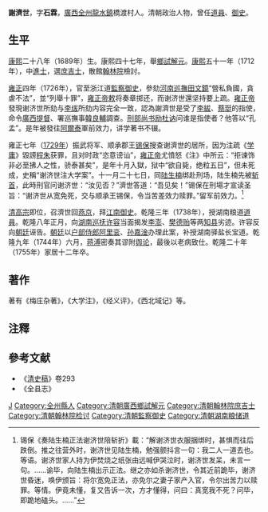 '''謝濟世'''{{BD|1689年||1755年||CatIdx=X謝}}，字'''石霖'''，[[廣西|廣西]][[全州|全州]][[龍水鎮|龍水鎮]]橋渡村人。清朝政治人物，曾任[[道員|道員]]、[[御史|御史]]。

==生平==
[[康熙|康熙]]二十八年（1689年）生。康熙四十七年，舉[[鄉試|鄉試]][[解元|解元]]。[[康熙|康熙]]五十一年（1712年），中[[進士|進士]]，選[[庶吉士|庶吉士]]，散館[[翰林院|翰林院]]檢討。

[[雍正|雍正]]四年（1726年），官至浙江道[[監察御史|監察御史]]，參劾[[河南巡撫|河南巡撫]][[田文鏡|田文鏡]]“營私負國，貪虐不法”，並“列舉十罪”，[[雍正帝|雍正帝]][[敕|敕]]将奏章掷还，而谢济世還坚持要上疏。[[雍正帝|雍正帝]]發現谢济世所劾与[[李绂|李绂]]所劾内容完全一致，認為謝濟世是受了[[李紱|李紱]]、[[蔡珽|蔡珽]]的指使，命令[[廣西|廣西]][[提督|提督]]、署巡撫事[[韓良輔|韓良輔]]調查。[[刑部|刑部]][[尚书|尚书]][[励杜讷|励杜讷]]问谁是指使者？他答以“孔孟”。是年被發往[[阿爾泰|阿爾泰]]軍前效力，讲学著书不辍。

雍正七年（[[1729年|1729年]]）振武将军、顺承郡王[[锡保|锡保]]搜查谢濟世的居所，因为注疏《[[四書|学庸]]》毀謗[[二程|程]][[朱熹|朱]]获罪，且对时政“恣意谤讪”，[[雍正帝|雍正帝]]尤憤怒《注》中所云：“拒谏饰非必至拂人之性，骄泰甚矣”，是年十月入獄，狱中“欲自毙，绝粒五日”，但未死成，史稱“谢济世注大学案”。十一月二十七日，同[[陆生楠|陆生楠]]绑赴刑场，陆生楠先被[[斩首|斩首]]，此時刑官问谢济世：“汝见否？”濟世答道：“吾见矣！”锡保在刑場才宣读圣旨：“谢济世从宽免死，交与顺承王锡保，令当苦差效力赎罪。”留军前效力。<ref>锡保《奏陆生楠正法谢济世陪斩折》載：“解谢济世衣服捆绑时，甚惧而往后跌倒。推之往营外时，谢济世见陆生楠，勉强颤抖言一句：我二人一道去也。等语。谢济世家人持为伊焚烧之纸张由远喊伊哭泣时，谢济世发呆，未言一句。……谕毕，向陆生楠出示正法。继之亦如杀谢济世，令其近前跪毕，谢济世昏迷，唤伊颁旨：将尔宽免正法，亦免尔之妻子家产入官，令尔出苦力以赎罪。等情。伊竟未懂，复又告诉一次，方才懂得，问曰：真宽我不死？问毕，即跪地磕头。……”</ref>

[[清高宗|清高宗]]即位，召濟世回[[燕京|燕京]]，拜[[江南|江南]][[御史|御史]]。乾隆三年（1738年），授湖南粮道[[道員|道員]]。乾隆八年正月，向[[湖南巡抚|湖南巡抚]][[许容|许容]]当面揭发[[李澎|李澎]]、[[樊德贻|樊德贻]]等两[[知县|知县]]劣迹。许容反向[[朝廷|朝廷]]诬告。[[朝廷|朝廷]]以[[户部|户部]][[侍郎|侍郎]][[阿里衮|阿里衮]]、[[孙嘉淦|孙嘉淦]]办理此案，补授湖南驿盐长宝道。乾隆九年（1744年）六月，[[蒋溥|蒋溥]]密奏其谬附[[舆论|舆论]]，最後以老病致仕。乾隆二十年（1755年）家居十二年卒。

==著作==
著有《梅庄杂著》，《大学注》，《经义评》，《西北域记》等。

==注釋==
{{reflist}}

==參考文献==
*《[[清史稿|清史稿]]》卷293
* 《全县志》

{{康熙五十一年壬辰科殿試金榜}}

{{Authority control}}

{{DEFAULTSORT:Xie謝}}
[[Category:謝姓|J]]
[[Category:全州縣人|Category:全州縣人]]
[[Category:清朝廣西鄉試解元|Category:清朝廣西鄉試解元]]
[[Category:清朝翰林院庶吉士|Category:清朝翰林院庶吉士]]
[[Category:清朝翰林院检讨|Category:清朝翰林院检讨]]
[[Category:清朝監察御史|Category:清朝監察御史]]
[[Category:清朝湖南粮储道|Category:清朝湖南粮储道]]